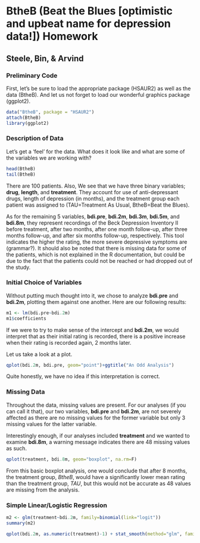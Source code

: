 BtheB (Beat the Blues [optimistic and upbeat name for depression data!]) Homework
========================================================
Steele, Bin, & Arvind
---
### Preliminary Code
First, let's be sure to load the appropriate package (HSAUR2) as well as the data (BtheB). And let us not forget to load our wonderful graphics package (ggplot2). 
```r
data("BtheB", package = "HSAUR2")
attach(BtheB)
library(ggplot2)
```
### Description of Data
Let's get a 'feel' for the data. What does it look like and what are some of the variables we are working with? 
```r
head(BtheB)
tail(BtheB)
```
There are 100 patients. Also, We see that we have three binary variables; **drug**, **length**, and **treatment**. They account for use of anti-depressant drugs, length of depression (in months), and the treatment group each patient was assigned to (TAU=Treatment As Usual, BtheB=Beat the Blues).  

As for the remaining 5 variables, **bdi.pre**, **bdi.2m**, **bdi.3m**, **bdi.5m**, and **bdi.8m**, they represent recordings of the Beck Depression Inventory II before treatment, after two months, after one month follow-up, after three months follow-up, and after six months follow-up, respectively. This tool indicates the higher the rating, the more severe depressive symptoms are (grammar?).  It should also be noted that there is missing data for some of the patients, which is not explained in the R documentation, but could be due to the fact that the patients could not be reached or had dropped out of the study. 

### Initial Choice of Variables
Without putting much thought into it, we chose to analyze **bdi.pre** and **bdi.2m**, plotting them against one another. Here are our following results:
```r
m1 <- lm(bdi.pre~bdi.2m)
m1$coefficients
```
If we were to try to make sense of the intercept and **bdi.2m**, we would interpret that as their initial rating is recorded, there is a positive increase when their rating is recorded again, 2 months later. 

Let us take a look at a plot.
```r
qplot(bdi.2m, bdi.pre, geom="point")+ggtitle("An Odd Analysis")
```
Quite honestly, we have no idea if this interpretation is correct.

### Missing Data
Throughout the data, missing values are present. For our analyses (if you can call it that), our two variables, **bdi.pre** and **bdi.2m**, are not severely affected as there are no missing values for the former variable but only 3 missing values for the latter variable. 

Interestingly enough, if our analyses included **treatment** and we wanted to examine **bdi.8m**, a warning message indicates there are 48 missing values as such.
```r
qplot(treatment, bdi.8m, geom="boxplot", na.rm=F)
```
From this basic boxplot analysis, one would conclude that after 8 months, the treatment group, *BtheB*, would have a significantly lower mean rating than the treatment group, *TAU*, but this would not be accurate as 48 values are missing from the analysis. 

### Simple Linear/Logistic Regression

```r
m2 <- glm(treatment~bdi.2m, family=binomial(link="logit"))
summary(m2)
```

```r
qplot(bdi.2m, as.numeric(treatment)-1) + stat_smooth(method="glm", family="binomial")
```





